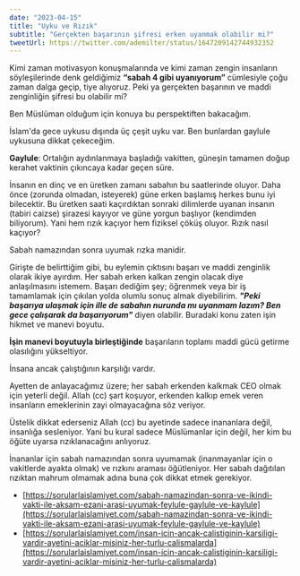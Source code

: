 ```yaml
---
date: "2023-04-15"
title: "Uyku ve Rızık"
subtitle: "Gerçekten başarının şifresi erken uyanmak olabilir mi?"
tweetUrl: https://twitter.com/ademilter/status/1647209142744932352
---
```


Kimi zaman motivasyon konuşmalarında ve kimi zaman zengin insanların söyleşilerinde
denk geldiğimiz **“sabah 4 gibi uyanıyorum”** cümlesiyle çoğu zaman dalga geçip, tiye alıyoruz.
Peki ya gerçekten başarının ve maddi zenginliğin şifresi bu olabilir mi?

Ben Müslüman olduğum için konuya bu perspektiften bakacağım.

İslam'da gece uykusu dışında üç çeşit uyku var. Ben bunlardan gaylule uykusuna dikkat çekeceğim.

**Gaylule**: Ortalığın aydınlanmaya başladığı vakitten, güneşin tamamen doğup kerahet vaktinin
çıkıncaya kadar geçen süre.

İnsanın en dinç ve en üretken zamanı sabahın bu saatlerinde oluyor. Daha önce
(zorunda olmadan, isteyerek) güne erken başlamış herkes bunu iyi bilecektir.
Bu üretken saati kaçırdıktan sonraki dilimlerde uyanan insanın (tabiri caizse)
şirazesi kayıyor ve güne yorgun başlıyor (kendimden biliyorum).
Yani hem rızık kaçıyor hem fiziksel çöküş oluyor. Rızık nasıl kaçıyor?

<Quote caption="Beyhakî, el-âdâb, 1/276; Şarani, Levakıh-u'l-Envar, s. 295">
  Sabah namazından sonra uyumak rızka manidir.
</Quote>

Girişte de belirttiğim gibi, bu eylemin çıktısını başarı ve maddi zenginlik olarak ikiye ayırdım.
Her sabah erken kalkan zengin olacak diye anlaşılmasını istemem.
Başarı dediğim şey; öğrenmek veya bir iş tamamlamak için çıkılan yolda olumlu sonuç almak diyebilirim.
**_"Peki başarıya ulaşmak için ille de sabahın nurunda mı uyanmam lazım? Ben gece çalışarak da başarıyorum"_** diyen olabilir.
Buradaki konu zaten işin hikmet ve manevi boyutu.

**İşin manevi boyutuyla birleştiğinde** başarıların toplamı maddi gücü getirme olasılığını yükseltiyor.

<Quote caption="Necm, 53/39">İnsana ancak çalıştığının karşılığı vardır.</Quote>

Ayetten de anlayacağımız üzere; her sabah erkenden kalkmak CEO olmak için yeterli değil.
Allah (cc) şart koşuyor, erkenden kalkıp emek veren insanların emeklerinin zayi olmayacağına söz veriyor.

Üstelik dikkat ederseniz Allah (cc) bu ayetinde sadece inananlara değil, insanlığa sesleniyor.
Yani bu kural sadece Müslümanlar için değil, her kim bu öğüte uyarsa rızıklanacağını anlıyoruz.

İnananlar için sabah namazından sonra uyumamak (inanmayanlar için o vakitlerde ayakta olmak)
ve rızkını araması öğütleniyor. Her sabah dağıtılan rızıktan mahrum
olmamak adına buna çok dikkat etmek gerekiyor.

- [https://sorularlaislamiyet.com/sabah-namazindan-sonra-ve-ikindi-vakti-ile-aksam-ezani-arasi-uyumak-feylule-gaylule-ve-kaylule](https://sorularlaislamiyet.com/sabah-namazindan-sonra-ve-ikindi-vakti-ile-aksam-ezani-arasi-uyumak-feylule-gaylule-ve-kaylule)
- [https://sorularlaislamiyet.com/insan-icin-ancak-calistiginin-karsiligi-vardir-ayetini-aciklar-misiniz-her-turlu-calismalarda](https://sorularlaislamiyet.com/insan-icin-ancak-calistiginin-karsiligi-vardir-ayetini-aciklar-misiniz-her-turlu-calismalarda)
